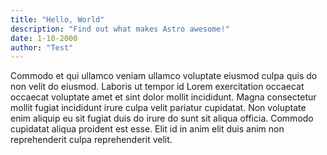 ```yaml
---
title: "Hello, World"
description: "Find out what makes Astro awesome!"
date: 1-10-2000
author: "Test"
---
```


Commodo et qui ullamco veniam ullamco voluptate eiusmod culpa quis do non velit do eiusmod. Laboris ut tempor id Lorem exercitation occaecat occaecat voluptate amet et sint dolor mollit incididunt. Magna consectetur mollit fugiat incididunt irure culpa velit pariatur cupidatat. Non voluptate enim aliquip eu sit fugiat duis do irure do sunt sit aliqua officia. Commodo cupidatat aliqua proident est esse. Elit id in anim elit duis anim non reprehenderit culpa reprehenderit velit.
